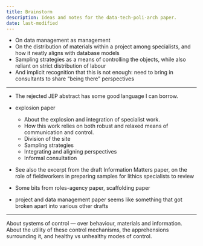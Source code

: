 ```yaml
---
title: Brainstorm
description: Ideas and notes for the data-tech-poli-arch paper.
date: last-modified
---
```


- On data management as management
- On the distribution of materials within a project among specialists, and how it neatly aligns with database models
- Sampling strategies as a means of controlling the objects, while also reliant on strict distribution of labour
- And implicit recognition that this is not enough: need to bring in consultants to share "being there" perspectives

---

- The rejected JEP abstract has some good language I can borrow.

- explosion paper
  - About the explosion and integration of specialist work.
  - How this work relies on both robust and relaxed means of communication and control.
  - Division of the site
  - Sampling strategies
  - Integrating and aligning perspectives
  - Informal consultation

- See also the excerpt from the draft Information Matters paper, on the role of fieldworkers in preparing samples for lithics specialists to review

- Some bits from roles-agency paper, scaffolding paper

- project and data management paper seems like something that got broken apart into various other drafts

---

About systems of control --- over behaviour, materials and information.
About the utility of these control mechanisms, the apprehensions surrounding it, and healthy vs unhealthy modes of control.
